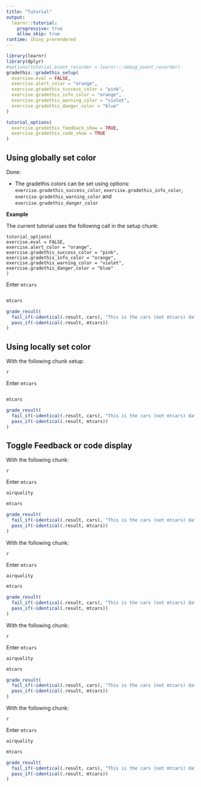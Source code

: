 ```yaml
---
title: "Tutorial"
output: 
  learnr::tutorial:
    progressive: true
    allow_skip: true
runtime: shiny_prerendered
---
```


```r
library(learnr)
library(dplyr)
#options(tutorial.event_recorder = learnr:::debug_event_recorder)
gradethis::gradethis_setup(
  exercise.eval = FALSE,
  exercise.alert_color = "orange",
  exercise.gradethis_success_color = "pink",
  exercise.gradethis_info_color = "orange",
  exercise.gradethis_warning_color = "violet",
  exercise.gradethis_danger_color = "blue"
)

tutorial_options(
  exercise.gradethis_feedback_show = TRUE,
  exercise.gradethis_code_show = TRUE
)

```

## Using globally set color

Done: 

+ The gradethis colors can be set using options: `exercise.gradethis_success_color`, `exercise.gradethis_info_color`, `exercise.gradethis_warning_color` and `exercise.gradethis_danger_color`

__Example__

The current tutorial uses the following call in the setup chunk:

```
tutorial_options(
exercise.eval = FALSE,
exercise.alert_color = "orange",
exercise.gradethis_success_color = "pink",
exercise.gradethis_info_color = "orange",
exercise.gradethis_warning_color = "violet",
exercise.gradethis_danger_color = "blue"
)
```

Enter `mtcars`

```r

```

```r
mtcars
```


```r
grade_result(
  fail_if(~identical(.result, cars), "This is the cars (not mtcars) dataset."),
  pass_if(~identical(.result, mtcars))
)
```

## Using locally set color

With the following chunk setup: 

```
{r mtcars2 exercise.gradethis_success_color = "red", ,exercise.gradethis_info_color = "violet", exercise.gradethis_warning_color = "blue", exercise.gradethis_danger_color = "green"}
```

Enter `mtcars`

```r

```

```r
mtcars
```


```r
grade_result(
  fail_if(~identical(.result, cars), "This is the cars (not mtcars) dataset."),
  pass_if(~identical(.result, mtcars))
)
```

## Toggle Feedback or code display

With the following chunk: 

```
{r mtcars3, exercise.gradethis_feedback_show = TRUE, exercise.gradethis_code_show = TRUE}
```

Enter `mtcars`

```r
airquality
```

```r
mtcars
```


```r
grade_result(
  fail_if(~identical(.result, cars), "This is the cars (not mtcars) dataset."),
  pass_if(~identical(.result, mtcars))
)
```

With the following chunk: 

```
{r mtcars4, exercise.gradethis_feedback_show = TRUE, exercise.gradethis_code_show = FALSE}
```

Enter `mtcars`

```r
airquality
```

```r
mtcars
```


```r
grade_result(
  fail_if(~identical(.result, cars), "This is the cars (not mtcars) dataset."),
  pass_if(~identical(.result, mtcars))
)
```

With the following chunk: 

```
{r mtcars5, exercise.gradethis_feedback_show = FALSE, exercise.gradethis_code_show = TRUE}
```

Enter `mtcars`

```r
airquality
```

```r
mtcars
```


```r
grade_result(
  fail_if(~identical(.result, cars), "This is the cars (not mtcars) dataset."),
  pass_if(~identical(.result, mtcars))
)
```

With the following chunk: 

```
{r mtcars6, exercise.gradethis_feedback_show = FALSE, exercise.gradethis_code_show = FALSE}
```

Enter `mtcars`

```r
airquality
```

```r
mtcars
```


```r
grade_result(
  fail_if(~identical(.result, cars), "This is the cars (not mtcars) dataset."),
  pass_if(~identical(.result, mtcars))
)
```

